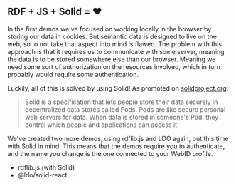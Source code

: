 
<h2 className={"subtitle"}>RDF + JS + Solid = <span style={{color: "#7C4DFF"}}>&#10084;</span></h2>

In the first demos we've focused on working locally in the browser by storing our data in cookies. But semantic data is
designed to live on the web, so to not take that aspect into mind is flawed. The problem with this approach is that it
requires us to communicate with some server, meaning the data is to be stored somewhere else than our browser. Meaning
we need some sort of authorization on the resources involved, which in turn probably would require some authentication.

Luckily, all of this is solved by using Solid! As promoted on [solidproject.org](https://solidproject.org/):

<blockquote>
    Solid is a specification that lets people store their data securely in decentralized data stores called Pods.
    Pods are like secure personal web servers for data. When data is stored in someone's Pod, they control which
    people and applications can access it.
</blockquote>

We've created two more demos, using rdflib.js and LDO again, but this time with Solid in mind. This means that the demos
require you to authenticate, and the name you change is the one connected to your WebID profile.

- <Link to="/rdflib-solid">rdflib.js (with Solid)</Link>
- <Link to="/ldo-solid-react">@ldo/solid-react</Link>

